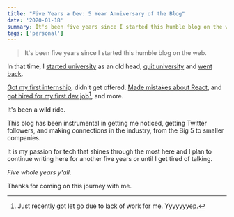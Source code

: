 ```yaml
---
title: "Five Years a Dev: 5 Year Anniversary of the Blog"
date: '2020-01-18'
summary: It's been five years since I started this humble blog on the web.
tags: ['personal']
---
```


> It's been five years since I started this humble blog on the web.

In that time, I [started university](https://tiffanywhite.dev/2015/05/02/i-am-now-a-pitt-panther/) as an old head, [quit university](https://tiffanywhite.dev/2016/02/17/fear-loathing-anxiety-pittsburgh/) and [went back](https://tiffanywhite.dev/2016/05/08/pitt/).

[Got my first internship](https://tiffanywhite.dev/2017/11/15/i-am-doing-this-thing/), didn't get offered. [Made mistakes about React](https://tiffanywhite.dev/2018/05/19/react-reconciliation/), and [got hired for my first dev job](https://tiffanywhite.dev/2019/07/03/goal-completed/)[^1], and more.

It's been a wild ride.

This blog has been instrumental in getting me noticed, getting Twitter followers, and making connections in the industry, from the Big 5 to smaller companies.

It is my passion for tech that shines through the most here and I plan to continue writing here for another five years or until I get tired of talking.

*Five whole years y'all*.

Thanks for coming on this journey with me.

[^1]: Just recently got let go due to lack of work for me. Yyyyyyyep.
